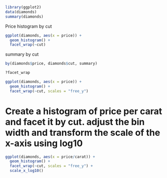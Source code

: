 ```r
library(ggplot2)
data(diamonds)
summary(diamonds)
```

Price histogram by cut
```r
ggplot(diamonds, aes(x = price)) +
  geom_histogram() +
  facet_wrap(~cut)
```

summary by cut
```r
by(diamonds$price, diamonds$cut, summary)
```

```r
?facet_wrap
```

```r
ggplot(diamonds, aes(x = price)) +
  geom_histogram() +
  facet_wrap(~cut, scales = "free_y")
```
# Create a histogram of price per carat and facet it by cut. adjust the bin width and transform the scale of the x-axis using log10
```r
ggplot(diamonds, aes(x = price/carat)) +
  geom_histogram() +
  facet_wrap(~cut, scales = "free_y") +
  scale_x_log10()
```



